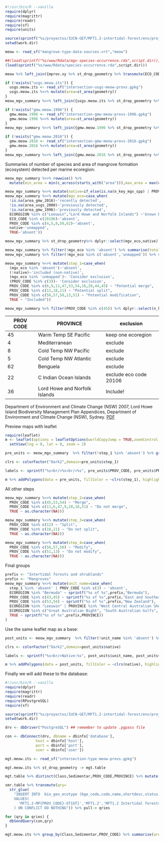 
```r
#!/usr/bin/R --vanilla
require(dplyr)
require(magrittr)
require(readr)
require(sf)
require(units)

source(sprintf("%s/proyectos/IUCN-GET/MFT1.2-intertidal-forest/env/project-env.R",Sys.getenv("HOME")))
setwd(work.dir)

meow <- read_sf("mangrove-type-data-sources.vrt","meow")

##(load(sprintf("%s/www/Rdata/mgv-species-occurrence.rda",script.dir)))
(load(sprintf("%s/www/Rdata/species-occurrence.rda",script.dir)))

meow %>% left_join({mprov.xy %>% st_drop_geometry %>% transmute(ECO_CODE, n_key_mgv_spp=n_mgv_sppp, n_add_mgv_spp=rowSums(mtzXprov>0))},by="ECO_CODE") -> meow_mgv_summary

if (!exists("usgs.meow.its")) {
  usgs.meow.its <- read_sf("intersection-usgs-meow-provs.gpkg")
  usgs.meow.its %<>% mutate(area=st_area(geometry))
}
meow_mgv_summary %<>% left_join({usgs.meow.its %>% st_drop_geometry %>% group_by(ECO_CODE) %>% summarise(n_usgs_2000=n(),area_usgs_2000=sum(area) %>% set_units('km^2'))},by="ECO_CODE")

if (!exists("gmw.meow.1996")) {
  gmw.meow.1996 <- read_sf("intersection-gmw-meow-provs-1996.gpkg")
  gmw.meow.1996 %<>% mutate(area=st_area(geometry))
}
meow_mgv_summary %<>% left_join({gmw.meow.1996 %>% st_drop_geometry %>% group_by(ECO_CODE) %>% summarise(n_gmw_1996=n(),area_gmw_1996=sum(area) %>% set_units('km^2'))},by="ECO_CODE")

if (!exists("gmw.meow.2016")) {
  gmw.meow.2016 <- read_sf("intersection-gmw-meow-provs-2016.gpkg")
  gmw.meow.2016 %<>% mutate(area=st_area(geometry))
}
meow_mgv_summary %<>% left_join({gmw.meow.2016 %>% st_drop_geometry %>% group_by(ECO_CODE) %>% summarise(n_gmw_2016=n(),area_gmw_2016=sum(area) %>% set_units('km^2'))},by="ECO_CODE")


```

Summaries of number of species and area of mangrove formation (ecosystem) detected per marine ecoregion:

```r
meow_mgv_summary %<>% rowwise() %>%
  mutate(min_area = min(c_across(starts_with("area"))),max_area = max(c_across(starts_with("area")))) %>% ungroup %>% st_sf(sf_column_name="geom")

meow_mgv_summary %<>% mutate(native=if_else(is.na(n_key_mgv_spp) | PROV_CODE %in% c(37:40),FALSE,TRUE))
meow_mgv_summary %<>% mutate(mgv_eco=case_when(
  !is.na(area_gmw_2016)~'recently detected',
  !is.na(area_usgs_2000)~'previously detected',
  !is.na(area_gmw_1996)~'previously detected',
  ECOREGION %in% c("Leeuwin","Lord Howe and Norfolk Islands") ~'known but unmapped',
  ECO_CODE %in% c(20106)~'absent',
  PROV_CODE %in% c(4,5,8,50,62)~'absent',
  native~'unmapped',
  TRUE~'absent'))

meow_mgv_summary %>% st_drop_geometry%>% dplyr::select(mgv_eco,native) %>% table

meow_mgv_summary %>% filter(!mgv_eco %in% 'absent') %>% summarise(total=n_distinct(PROV_CODE))
meow_mgv_summary %>% filter(!mgv_eco %in% c('absent','unmapped')) %>% summarise(total=n_distinct(PROV_CODE))

meow_mgv_summary %<>% mutate(step_1=case_when(
  (mgv_eco %in% 'absent')~'absent',
  (!native)~'included (non-native)',
  (mgv_eco %in% 'unmapped')~ 'Consider exclusion',
  (PROV_CODE %in% c(3))~ 'Consider exclusion',
  PROV_CODE %in% c(6,9,11,47,53,54,16,28,44,45) ~ "Potential merge",
  PROV_CODE %in% c(12,18,21) ~ "Potential split",
  PROV_CODE %in% c(56,57,58,13,51) ~ "Potential modification",
  TRUE ~ "Included"))

meow_mgv_summary %>% filter(PROV_CODE %in% c(45)) %>% dplyr::select(n_key_mgv_spp,n_add_mgv_spp,min_area,max_area,native,mgv_eco)

```
|PROV CODE| PROVINCE | exclusion |
|---|---|---|
|45| Warm Temp SE Pacific| keep one ecoregion|
|4| Mediterranean| exclude|
|8| Cold Temp NW Pacific | exclude|
|5| Cold Temp NW Atlantic| exclude|
|62| Benguela| exclude|
|22| C Indian Ocean Islands | exclude eco code 20106|
|36| Lord Howe and Norfolk Islands |Include!|

Department of Environment and Climate Change (NSW) 2007, Lord Howe Island Biodiversity Management Plan
Appendices, Department of Environment and Climate Change (NSW), Sydney. [PDF](https://environment.gov.au/system/files/resources/e30dcdd3-e6d5-43e2-bc33-7fdb6dd9061e/files/lord-howe-island-appendices.pdf)


Preview maps with leaflet

```r
require(leaflet)
m <- leaflet(options = leafletOptions(worldCopyJump = TRUE,zoomControl = TRUE))  %>%  addProviderTiles(providers$Esri.OceanBasemap) %>%
  setView(lng = 0, lat = 0, zoom = 2)

pre_units <- meow_mgv_summary  %>% filter(!step_1 %in% 'absent') %>% group_by(PROV_CODE,PROVINCE,step_1) %>% summarise

clrs <- colorFactor("Dark2",domain=pre_units$step_1)

labels <- sprintf("%s<br/>%s<br/>%s", pre_units$PROV_CODE, pre_units$PROVINCE, pre_units$step_1) %>% lapply(htmltools::HTML)

m %>% addPolygons(data = pre_units, fillColor = ~clrs(step_1), highlightOptions = highlightOptions(weight = 2, color = 'black'), color = 'grey', weight = 0.4, fillOpacity = 0.45,label=labels)


```

All other steps

```r

meow_mgv_summary %<>% mutate(step_2=case_when(
  PROV_CODE %in% c(45,53,54) ~ "Merge",
  PROV_CODE %in% c(11,6,47,9,28,16,51) ~ "Do not merge",
  TRUE ~ as.character(NA)))

meow_mgv_summary %<>% mutate(step_3=case_when(
  PROV_CODE %in% c(12) ~ "Split",
  PROV_CODE %in% c(18,21) ~ "Do not split",
  TRUE ~ as.character(NA)))

meow_mgv_summary %<>% mutate(step_4=case_when(
  PROV_CODE %in% c(56,57,58) ~ "Modify",
  PROV_CODE %in% c(51,13) ~ "Do not modify",
  TRUE ~ as.character(NA)))

```

Final groups

```r

prefix <- "Intertidal forests and shrublands"
prefix <- "Mangroves"
meow_mgv_summary %<>% mutate(unit_name=case_when(
  step_1 %in% 'absent' | PROV_CODE %in% c(3) ~ 'absent',
  ECOREGION %in% "Bermuda" ~ sprintf("%s of %s",prefix,"Bermuda"),
  PROV_CODE %in% c(43,45) ~ sprintf("%s of %s",prefix,"East and Southeastern Pacific Coast"),
  PROV_CODE %in% c(53,54) ~ sprintf("%s of %s",prefix,"New Zealand"),
  ECOREGION %in% "Leeuwin" | PROVINCE %in% "West Central Australian Shelf" ~ sprintf("%s of %s",prefix,"Western Australian Shelf and Leeuwin"),
  ECOREGION %in% c("Great Australian Bight", "South Australian Gulfs", "Western Bassian")~ sprintf("%s of %s",prefix,"South Australia"),
  TRUE ~ sprintf("%s of %s",prefix,PROVINCE))
)

```

Use the same leaflet map as a base:

```r

post_units <- meow_mgv_summary  %>% filter(!unit_name %in% 'absent') %>% group_by(unit_name,native) %>% summarise

clrs <- colorFactor("Dark2",domain=post_units$native)

labels <- sprintf("%s<br/>Native:%s", post_units$unit_name, post_units$native) %>% lapply(htmltools::HTML)

m %>% addPolygons(data = post_units, fillColor = ~clrs(native), highlightOptions = highlightOptions(weight = 2, color = 'black'), color = 'grey', weight = 0.4, fillOpacity = 0.45,label=labels)


```
Finally we will add these to the database:

```r
#!/usr/bin/R --vanilla
require(dplyr)
require(magrittr)
require(readr)
require(RPostgreSQL)
require(sf)

source(sprintf("%s/proyectos/IUCN-GET/MFT1.2-intertidal-forest/env/project-env.R",Sys.getenv("HOME")))
setwd(work.dir)

drv <- dbDriver("PostgreSQL") ## remember to update .pgpass file

con <- dbConnect(drv, dbname = dbinfo['database'],
              host = dbinfo['host'],
              port = dbinfo['port'],
              user = dbinfo['user'])

mgt.meow.its <- read_sf("intersection-type-meow-provs.gpkg")

mgt.meow.its %>% st_drop_geometry -> mgt.table

mgt.table %>% distinct(Class,Sedimentar,PROV_CODE,PROVINCE) %>% mutate(GT=as.numeric(as.factor(Class))*10 + as.numeric(as.factor(Sedimentar))) -> smr.table

smr.table %>% transmute(qry=
  str_glue(
    "INSERT INTO  bio_geo_ecotype (bge_code,code,name,shortdesc,status,contributors)
    VALUES(
      'MFT1.2-MP{PROV_CODE}-GT{GT}','MFT1.2','MFT1.2 Intertidal forests and shrublands of biophysical type *{Class} ({Sedimentar})* in the *{PROVINCE}* province', 'Spatial overlap of Global biophysical typology of mangroves (class={Class} and sedimentar={Sedimentar}) and the marine province of {PROVINCE} (PROV_CODE={PROV_CODE}).','draft','{{JRFP,Global Mangrove Alliance}}'
    ) ON CONFLICT DO NOTHING")) %>% pull-> qries

for (qry in qries) {
  dbSendQuery(con,qry)
}

mgt.meow.its %>% group_by(Class,Sedimentar,PROV_CODE) %>% summarise(area=sum(st_area(geometry))) -> mgt.area
```
